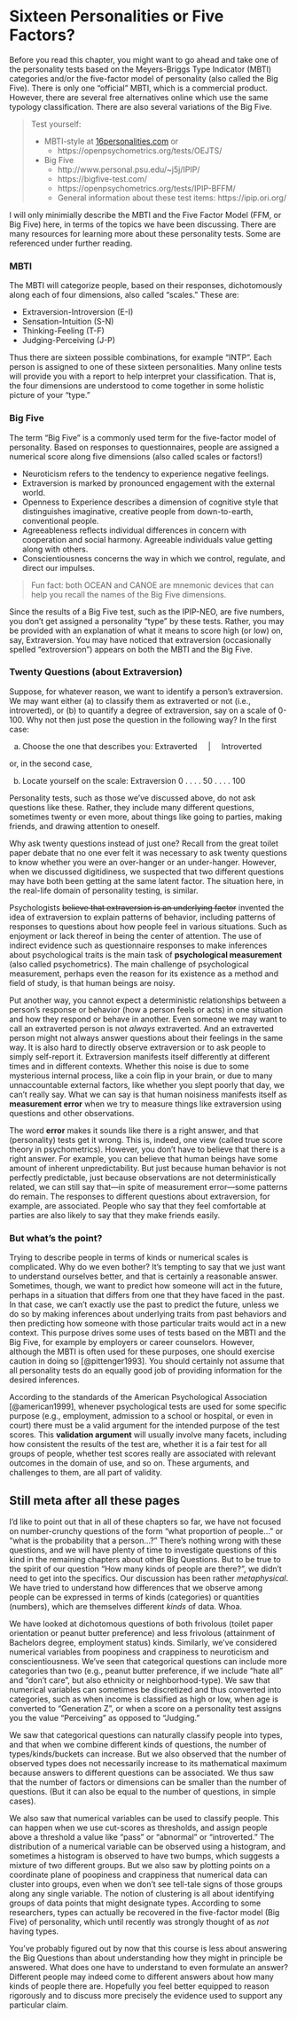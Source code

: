 # Sixteen Personalities or Five Factors?

Before you read this chapter, you might want to go ahead and take one of the personality tests based on 
the Meyers-Briggs Type Indicator (MBTI) categories and/or the five-factor model of personality (also called the Big Five). There is only one "official" MBTI, which is a commercial product. However, there are several free alternatives online which use the same typology classification. There are also several variations of the Big Five.

> Test yourself:
>
> - MBTI-style at [16personalities.com](16personalities.com) or 
>   - https://openpsychometrics.org/tests/OEJTS/
> 
> - Big Five
>   - http://www.personal.psu.edu/~j5j/IPIP/
>   - https://bigfive-test.com/
>   - https://openpsychometrics.org/tests/IPIP-BFFM/
>   - General information about these test items: https://ipip.ori.org/

I will only minimially describe the MBTI and the Five Factor Model (FFM, or Big Five) here, in terms of the topics we have been discussing. There are many resources for learning more about these personality tests. Some are referenced under further reading.

### MBTI {-}

The MBTI will categorize people, based on their responses, dichotomously along each of four dimensions, also called "scales." These are:

- Extraversion-Introversion (E-I)
- Sensation-Intuition (S-N)
- Thinking-Feeling (T-F)
- Judging-Perceiving (J-P)

Thus there are sixteen possible combinations, for example "INTP". Each person is assigned to one of these sixteen personalities. Many online tests will provide you with a report to help interpret your classification. That is, the four dimensions are understood to come together in some holistic picture of your "type."

### Big Five {-}  

The term "Big Five" is a commonly used term for the five-factor model of personality. Based on responses to questionnaires, people are assigned a numerical score along five dimensions (also called scales or factors!)

- Neuroticism refers to the tendency to experience negative feelings.
- Extraversion is marked by pronounced engagement with the external world.
- Openness to Experience describes a dimension of cognitive style that distinguishes imaginative, creative people from down-to-earth, conventional people.
- Agreeableness reflects individual differences in concern with cooperation and social harmony. Agreeable individuals value getting along with others.
- Conscientiousness concerns the way in which we control, regulate, and direct our impulses.

> Fun fact: both OCEAN and CANOE are mnemonic devices that can help you recall the names of the Big Five dimensions.

Since the results of a Big Five test, such as the IPIP-NEO, are five numbers, you don't get assigned a personality "type" by these tests. Rather, you may be provided with an explanation of what it means to score high (or low) on, say, Extraversion. You may have noticed that extraversion (occasionally spelled "extroversion") appears on both the MBTI and the Big Five.

### Twenty Questions (about Extraversion) {-}

Suppose, for whatever reason, we want to identify a person's extraversion. We may want either (a) to classify them as extraverted or not (i.e., introverted), or (b) to quantify a degree of extraversion, say on a scale of 0-100. Why not then just pose the question in the following way? In the first case:

a) Choose the one that describes you: Extraverted \ \ \ \ | \ \ \ \ Introverted

or, in the second case, 

b) Locate yourself on the scale: Extraversion  0 . . . . 50 . . . . 100    

Personality tests, such as those we've discussed above, do not ask questions like these. Rather, they include many different questions, sometimes twenty or even more, about things like going to parties, making friends, and drawing attention to oneself. 

Why ask twenty questions instead of just one? Recall from the great toilet paper debate that no one ever felt it was necessary to ask twenty questions to know whether you were an over-hanger or an under-hanger. However, when we discussed digitidiness, we suspected that two different questions may have both been getting at the same latent factor. The situation here, in the real-life domain of personality testing, is similar. 

Psychologists ~~believe that extraversion is an underlying factor~~ invented the idea of extraversion to explain patterns of behavior, including patterns of responses to questions about how people feel in various situations. Such as enjoyment or lack thereof in being the center of attention. The use of indirect evidence such as questionnaire responses to make inferences about psychological traits is the main task of **psychological measurement** (also called psychometrics). The main challenge of psychological measurement, perhaps even the reason for its existence as a method and field of study, is that human beings are noisy. 

Put another way, you cannot expect a deterministic relationships between a person's response or behavior (how a person feels or acts) in one situation and how they respond or behave in another. Even someone we may want to call an extraverted person is not *always* extraverted. And an extraverted person might not always answer questions about their feelings in the same way. It is also hard to directly observe extraversion or to ask people to simply self-report it. Extraversion manifests itself differently at different times and in different contexts. Whether this noise is due to some mysterious internal process, like a coin flip in your brain, or due to many unnaccountable external factors, like whether you slept poorly that day, we can't really say. What we can say is that human noisiness manifests itself as **measurement error** when we try to measure things like extraversion using questions and other observations.

The word **error** makes it sounds like there is a right answer, and that (personality) tests get it wrong. This is, indeed, one view (called true score theory in psychometrics). However, you don't have to believe that there is a right answer. For example, you can believe that human beings have some amount of inherent unpredictability. But just because human behavior is not perfectly predictable, just because observations are not deterministically related, we can still say that---in spite of measurement error---some patterns do remain. The responses to different questions about extraversion, for example, are associated. People who say that they feel comfortable at parties are also likely to say that they make friends easily.


### But what's the point? {-}

Trying to describe people in terms of kinds or numerical scales is complicated. Why do we even bother? It's tempting to say that we just want to understand ourselves better, and that is certainly a  reasonable answer. Sometimes, though, we want to predict how someone will act in the future, perhaps in a situation that differs from one that they have faced in the past. In that case, we can't exactly use the past to predict the future, unless we do so by making inferences about underlying traits from past behaviors and then predicting how someone with those particular traits would act in a new context. This purpose drives some uses of tests based on the MBTI and the Big Five, for example by employers or career counselors. However, although the MBTI is often used for these purposes, one should exercise caution in doing so [@pittenger1993]. You should certainly not assume that all personality tests do an equally good job of providing information for the desired inferences.

According to the standards of the American Psychological Association [@american1999], whenever psychological tests are used for some specific purpose (e.g., employment, admission to a school or hospital, or even in court) there must be a valid argument for the intended purpose of the test scores. This **validation argument** will usually involve many facets, including how consistent the results of the test are, whether it is a fair test for all groups of people, whether test scores really are associated with relevant outcomes in the domain of use, and so on. These arguments, and challenges to them, are all part of validity.


## Still meta after all these pages {-}

I'd like to point out that in all of these chapters so far, we have not focused on number-crunchy questions of the form "what proportion of people..." or "what is the probability that a person...?" There's nothing wrong with these questions, and we will have plenty of time to investigate questions of this kind in the remaining chapters about other Big Questions. But to be true to the spirit of our question "How many kinds of people are there?", we didn't need to get into the specifics. Our discussion has been rather *metaphysical*. We have tried to understand how differences that we observe among people can be expressed in terms of kinds (categories) or quantities (numbers), which are themselves different *kinds* of data. Whoa.

We have looked at dichotomous questions of both frivolous (toilet paper orientation or peanut butter preference) and less frivolous (attainment of Bachelors degree, employment status) kinds. Similarly, we've considered numerical variables from poopiness and crappiness to neuroticism and conscientiousness. We've seen that categorical questions can include more categories than two (e.g., peanut butter preference, if we include "hate all" and "don't care", but also ethnicity or neighborhood-type). We saw that numerical variables can sometimes be discretized and thus converted into categories, such as when income is classified as high or low, when age is converted to "Generation Z", or when a score on a personality test assigns you the value "Perceiving" as opposed to "Judging."   

We saw that categorical questions can naturally classify people into types, and that when we combine different kinds of questions, the number of types/kinds/buckets can increase. But we also observed that the number of observed types does not necessarily increase to its mathematical maximum because answers to different questions can be associated. We thus saw that the number of factors or dimensions can be smaller than the number of questions. (But it can also be equal to the number of questions, in simple cases).

We also saw that numerical variables can be used to classify people. This can happen when we use cut-scores as thresholds, and assign people above a threshold a value like "pass" or "abnormal" or "introverted." The distribution of a numerical variable can be observed using a histogram, and sometimes a histogram is observed to have two bumps, which suggests a mixture of two different groups. But we also saw by plotting points on a coordinate plane of poopiness and crappiness that numerical data can cluster into groups, even when we don't see tell-tale signs of those groups along any single variable. The notion of clustering is all about identifying groups of data points that might designate types. According to some researchers, types can actually be recovered in the five-factor model (Big Five) of personality, which until recently was strongly thought of as *not* having types. 

You've probably figured out by now that this course is less about answering the Big Questions than about understanding how they might in principle be answered. What does one have to understand to even formulate an answer? Different people may indeed come to different answers about how many kinds of people there are. Hopefully you feel better equipped to reason rigorously and to discuss more precisely the evidence used to support any particular claim.


